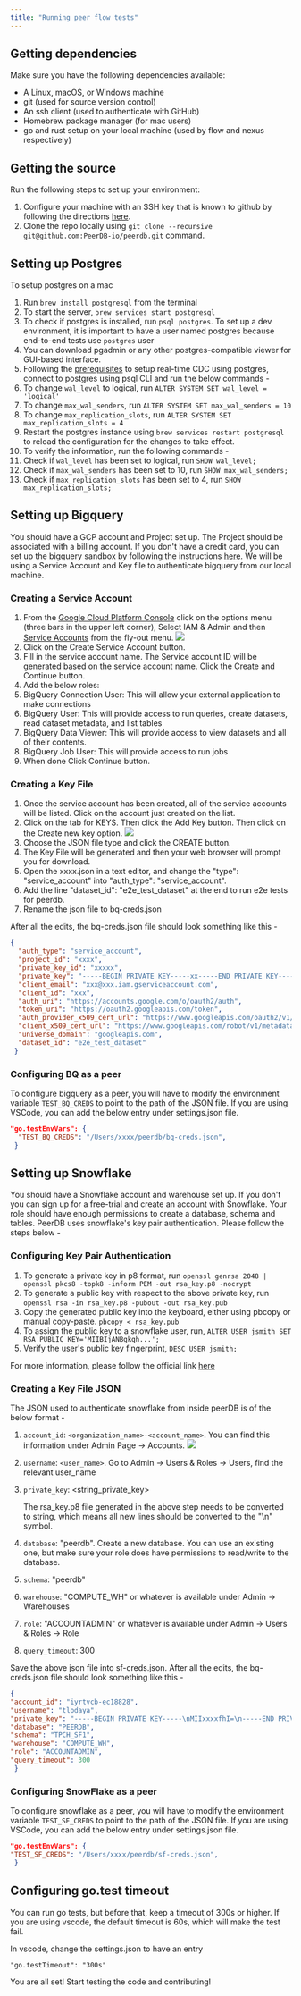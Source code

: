 ```yaml
---
title: "Running peer flow tests"
---
```


## Getting dependencies

Make sure you have the following dependencies available:

- A Linux, macOS, or Windows machine
- git (used for source version control)
- An ssh client (used to authenticate with GitHub)
- Homebrew package manager (for mac users)
- go and rust setup on your local machine (used by flow and nexus respectively)

## Getting the source

Run the following steps to set up your environment:

1. Configure your machine with an SSH key that is known to github by following the directions [here](https://help.github.com/articles/generating-ssh-keys/).
2. Clone the repo locally using ```git clone --recursive git@github.com:PeerDB-io/peerdb.git``` command.

## Setting up Postgres

To setup postgres on a mac

1. Run `brew install postgresql` from the terminal
2. To start the server, `brew services start postgresql`
3. To check if postgres is installed, run `psql postgres`. To set up a dev environment, it is important to have a user named postgres because end-to-end tests use `postgres` user
4. You can download pgadmin or any other postgres-compatible viewer for GUI-based interface.
5. Following the [prerequisites](https://docs.peerdb.io/usecases/realtime-cdc#prerequisites) to setup real-time CDC using postgres, connect to postgres using psql CLI and run the below commands -
  1. To change `wal_level` to logical, run `ALTER SYSTEM SET wal_level = 'logical'`
  2. To change `max_wal_senders`, run `ALTER SYSTEM SET max_wal_senders = 10`
  3. To change `max_replication_slots`, run `ALTER SYSTEM SET max_replication_slots = 4`
6. Restart the postgres instance using `brew services restart postgresql` to reload the configuration for the changes to take effect.
7. To verify the information, run the following commands -
  1. Check if `wal_level` has been set to logical, run `SHOW wal_level;`
  2. Check if `max_wal_senders` has been set to 10, run `SHOW max_wal_senders;`
  3. Check if `max_replication_slots` has been set to 4, run `SHOW max_replication_slots;`

## Setting up Bigquery

You should have a GCP account and Project set up. The Project should be associated with a billing account. If you don't have a credit card, you can set up the bigquery sandbox by following the instructions [here](https://cloud.google.com/bigquery/docs/sandbox). We will be using a Service Account and Key file to authenticate bigquery from our local machine.

### Creating a Service Account

1. From the [Google Cloud Platform Console](https://console.cloud.google.com/) click on the options menu (three bars in the upper left corner), Select IAM & Admin and then [Service Accounts](https://console.cloud.google.com/projectselector2/iam-admin/serviceaccounts) from the fly-out menu.
 ![](../images/dev/google_bq_service_account_creation.png)
1. Click on the Create Service Account button.
2. Fill in the service account name. The Service account ID will be generated based on the service account name. Click the Create and Continue button.
3. Add the below roles:
  1. BigQuery Connection User: This will allow your external application to make connections
  2. BigQuery User: This will provide access to run queries, create datasets, read dataset metadata, and list tables
  3. BigQuery Data Viewer: This will provide access to view datasets and all of their contents.
  4. BigQuery Job User: This will provide access to run jobs
4. When done Click Continue button.

### Creating a Key File

1. Once the service account has been created, all of the service accounts will be listed. Click on the account just created on the list.
2. Click on the tab for KEYS. Then click the Add Key button. Then click on the Create new key option.
 ![](../images/dev/google_bq_key_creation.png)
1. Choose the JSON file type and click the CREATE button.
2. The Key File will be generated and then your web browser will prompt you for download.
3. Open the xxxx.json in a text editor, and change the "type": "service\_account" into "auth\_type": "service\_account".
4. Add the line "dataset\_id": "e2e\_test\_dataset" at the end to run e2e tests for peerdb.
5. Rename the json file to bq-creds.json

After all the edits, the bq-creds.json file should look something like this -

```json
{
  "auth_type": "service_account",
  "project_id": "xxxx",
  "private_key_id": "xxxxx",
  "private_key": "-----BEGIN PRIVATE KEY-----xx-----END PRIVATE KEY-----\n",
  "client_email": "xxx@xxx.iam.gserviceaccount.com",
  "client_id": "xxx",
  "auth_uri": "https://accounts.google.com/o/oauth2/auth",
  "token_uri": "https://oauth2.googleapis.com/token",
  "auth_provider_x509_cert_url": "https://www.googleapis.com/oauth2/v1/certs",
  "client_x509_cert_url": "https://www.googleapis.com/robot/v1/metadata/x509/github-cixxxx",
  "universe_domain": "googleapis.com",
  "dataset_id": "e2e_test_dataset"
 }
```

### Configuring BQ as a peer

To configure bigquery as a peer, you will have to modify the environment variable `TEST_BQ_CREDS` to point to the path of the JSON file. If you are using VSCode, you can add the below entry under settings.json file.

```json
"go.testEnvVars": {
  "TEST_BQ_CREDS": "/Users/xxxx/peerdb/bq-creds.json",
 }
```


## Setting up Snowflake

You should have a Snowflake account and warehouse set up. If you don't you can sign up for a free-trial and create an account with Snowflake. Your role should have enough permissions to create a database, schema and tables. PeerDB uses snowflake's key pair authentication. Please follow the steps below -

### Configuring Key Pair Authentication

1. To generate a private key in p8 format, run
 ```openssl genrsa 2048 | openssl pkcs8 -topk8 -inform PEM -out rsa_key.p8 -nocrypt```
2. To generate a public key with respect to the above private key, run
 ```openssl rsa -in rsa_key.p8 -pubout -out rsa_key.pub```
3. Copy the generated public key into the keyboard, either using pbcopy or manual copy-paste.
 ```pbcopy < rsa_key.pub```
4. To assign the public key to a snowflake user, run,
 ```ALTER USER jsmith SET RSA_PUBLIC_KEY='MIIBIjANBgkqh...';```
5. Verify the user's public key fingerprint,
 ```DESC USER jsmith;```

For more information, please follow the official link [here](https://docs.snowflake.com/en/user-guide/key-pair-auth#supported-snowflake-clients)

### Creating a Key File JSON

The JSON used to authenticate snowflake from inside peerDB is of the below format -

1. `account_id`: `<organization_name>-<account_name>`. You can find this information under Admin Page -> Accounts.
![](../images/dev/snowflake_key_creation.png)
2. `username`: `<user_name>`. Go to Admin -> Users & Roles -> Users, find the relevant user_name
3. `private_key`: \<string\_private\_key\>

    The rsa\_key.p8 file generated in the above step needs to be converted to string, which means all new lines should be converted to the "\n" symbol.
4. `database`: "peerdb". Create a new database. You can use an existing one, but make sure your role does have permissions to read/write to the database.
5. `schema`: "peerdb"
6. `warehouse`: "COMPUTE\_WH" or whatever is available under Admin -> Warehouses
7. `role`: "ACCOUNTADMIN" or whatever is available under Admin -> Users & Roles -> Role
8. `query_timeout`: 300

Save the above json file into sf-creds.json. After all the edits, the bq-creds.json file should look something like this -

```json
{
"account_id": "iyrtvcb-ec18828",
"username": "tlodaya",
"private_key": "-----BEGIN PRIVATE KEY-----\nMIIxxxxfhI=\n-----END PRIVATE KEY-----",
"database": "PEERDB",
"schema": "TPCH_SF1",
"warehouse": "COMPUTE_WH",
"role": "ACCOUNTADMIN",
"query_timeout": 300
 }
```

### Configuring SnowFlake as a peer

To configure snowflake as a peer, you will have to modify the environment variable `TEST_SF_CREDS` to point to the path of the JSON file. If you are using VSCode, you can add the below entry under settings.json file.

```json
"go.testEnvVars": {
"TEST_SF_CREDS": "/Users/xxxx/peerdb/sf-creds.json",
 }
```

## Configuring go.test timeout

You can run go tests, but before that, keep a timeout of 300s or higher. If you are using vscode, the default timeout is 60s, which will make the test fail.

In vscode, change the settings.json to have an entry

`"go.testTimeout": "300s"`

You are all set! Start testing the code and contributing!